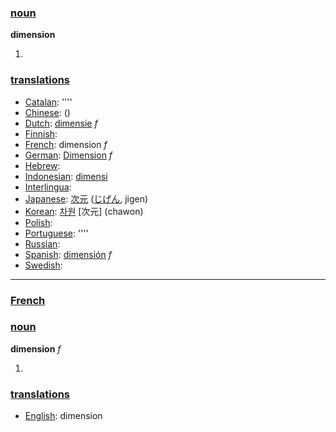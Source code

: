 === [[noun]] ===

'''dimension'''

#

=== [[translation]]s ===

*[[Catalan]]: [[]] ''''
*[[Chinese]]: [[]] ()
*[[Dutch]]: [[dimensie]] ''f''
*[[Finnish]]: [[]]
*[[French]]: dimension ''f''
*[[German]]: [[Dimension]] ''f''
*[[Hebrew]]: [[]]
*[[Indonesian]]: [[dimensi]]
*[[Interlingua]]: [[]]
*[[Japanese]]: [[次元]] ([[じげん]], jigen)
*[[Korean]]: [[차원]] [次元] (chawon)
*[[Polish]]: [[]]
*[[Portuguese]]: [[]] ''''
*[[Russian]]: [[]]
*[[Spanish]]: [[dimensión]] ''f''
*[[Swedish]]: [[]]

----

===[[French]]===

=== [[noun]] ===

'''dimension''' ''f''

#

=== [[translation]]s ===

*[[English]]: dimension